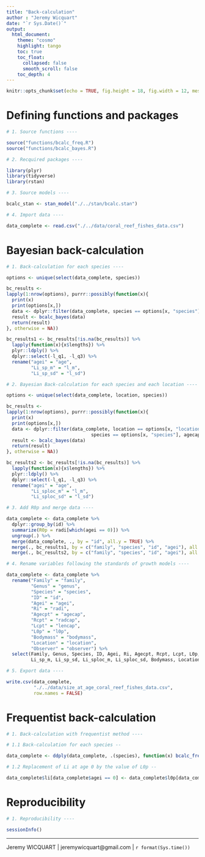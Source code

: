 ```yaml
---
title: "Back-calculation"
author : "Jeremy Wicquart"
date: "`r Sys.Date()`"
output: 
  html_document:
    theme: "cosmo"
    highlight: tango
    toc: true
    toc_float:
      collapsed: false
      smooth_scroll: false
    toc_depth: 4
---
```


```r

knitr::opts_chunk$set(echo = TRUE, fig.height = 18, fig.width = 12, message = FALSE, warning = FALSE)

```

# Defining functions and packages

```r

# 1. Source functions ----

source("functions/bcalc_freq.R")
source("functions/bcalc_bayes.R")

# 2. Recquired packages ----

library(plyr)
library(tidyverse)
library(rstan)

# 3. Source models ----

bcalc_stan <- stan_model("./../stan/bcalc.stan")

# 4. Import data ----

data_complete <- read.csv("./../data/coral_reef_fishes_data.csv")

```

# Bayesian back-calculation

```r

# 1. Back-calculation for each species ----

options <- unique(select(data_complete, species))

bc_results <- 
lapply(1:nrow(options), purrr::possibly(function(x){
  print(x)
  print(options[x,])
  data <- dplyr::filter(data_complete, species == options[x, "species"], agecap > 1)
  result <- bcalc_bayes(data)
  return(result)
}, otherwise = NA))

bc_results1 <- bc_results[!is.na(bc_results)] %>% 
  lapply(function(x){x$lengths}) %>% 
  plyr::ldply() %>% 
  dplyr::select(-l_q1, -l_q3) %>% 
  rename("agei" = "age", 
         "Li_sp_m" = "l_m",
         "Li_sp_sd" = "l_sd")

# 2. Bayesian Back-calculation for each species and each location ----

options <- unique(select(data_complete, location, species))

bc_results <- 
lapply(1:nrow(options), purrr::possibly(function(x){
  print(x)
  print(options[x,])
  data <- dplyr::filter(data_complete, location == options[x, "location"], 
                               species == options[x, "species"], agecap > 1)
  result <- bcalc_bayes(data)
  return(result)
}, otherwise = NA))

bc_results2 <- bc_results[!is.na(bc_results)] %>% 
  lapply(function(x){x$lengths}) %>% 
  plyr::ldply() %>% 
  dplyr::select(-l_q1, -l_q3) %>% 
  rename("agei" = "age", 
         "Li_sploc_m" = "l_m",
         "Li_sploc_sd" = "l_sd")

# 3. Add R0p and merge data ----

data_complete <- data_complete %>% 
  dplyr::group_by(id) %>% 
  summarize(R0p = radi[which(agei == 0)]) %>% 
  ungroup(.) %>% 
  merge(data_complete, ., by = "id", all.y = TRUE) %>% 
  merge(., bc_results1, by = c("family", "species", "id", "agei"), all.x = TRUE) %>% 
  merge(., bc_results2, by = c("family", "species", "id", "agei"), all.x = TRUE)

# 4. Rename variables following the standards of growth models ----

data_complete <- data_complete %>% 
  rename("Family" = "family",
         "Genus" = "genus",
         "Species" = "species",
         "ID" = "id",
         "Agei" = "agei",
         "Ri" = "radi",
         "Agecpt" = "agecap",
         "Rcpt" = "radcap",
         "Lcpt" = "lencap",
         "L0p" = "l0p",
         "Bodymass" = "bodymass",
         "Location" = "location",
         "Observer" = "observer") %>% 
  select(Family, Genus, Species, ID, Agei, Ri, Agecpt, Rcpt, Lcpt, L0p, R0p, 
         Li_sp_m, Li_sp_sd, Li_sploc_m, Li_sploc_sd, Bodymass, Location, Observer) # Re-order variables

# 5. Export data ----

write.csv(data_complete, 
          "./../data/size_at_age_coral_reef_fishes_data.csv", 
          row.names = FALSE)

```

# Frequentist back-calculation

```r

# 1. Back-calculation with frequentist method ----

# 1.1 Back-calculation for each species --

data_complete <- ddply(data_complete, .(species), function(x) bcalc_freq(x))

# 1.2 Replacement of Li at age 0 by the value of L0p --

data_complete$li[data_complete$agei == 0] <- data_complete$l0p[data_complete$agei == 0]

```

# Reproducibility

```r

# 1. Reproducibility ----

sessionInfo()

```

---
Jeremy WICQUART | jeremywicquart@gmail.com | `r format(Sys.time())`